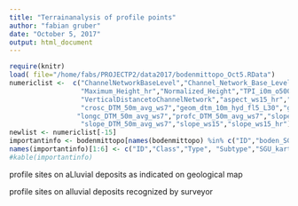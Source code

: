 ```yaml
---
title: "Terrainanalysis of profile points"
author: "fabian gruber"
date: "October 5, 2017"
output: html_document
---
```

```r
require(knitr)
load( file="/home/fabs/PROJECTP2/data2017/bodenmittopo_Oct5.RData")
numericlist <-  c("ChannelNetworkBaseLevel","Channel_Network_Base_Level","Convexity","Longitudinal_Curvature",
                  "Maximum_Height_hr","Normalized_Height","TPI_i0m_o500m","TRI_hr_ws26","Texture",
                  "VerticalDistancetoChannelNetwork","aspect_ws15_hr","crosc_DTM_50m_avg_ws3",
                  "crosc_DTM_50m_avg_ws7","geom_dtm_10m_hyd_fl5_L30","geom_hr_L3_fl1_r.li.simpson_UE_hr_40cells",
                 "longc_DTM_50m_avg_ws7","profc_DTM_50m_avg_ws7","slope_DTM_50m_avg_ws3",
                  "slope_DTM_50m_avg_ws7","slope_ws15","slope_ws15_hr")
newlist <- numericlist[-15]
importantinfo <- bodenmittopo[names(bodenmittopo) %in% c("ID","boden_SG23","boden_SG24","boden_SG_6","boden_SG_7","boden_SG_8",newlist)]
names(importantinfo)[1:6] <- c("ID","Class","Type", "Subtype","SGU_kartiert","SGU_gk")
#kable(importantinfo)
```

profile sites on aLluvial deposits as indicated on geological map



profile sites on alluvial deposits recognized by surveyor 
